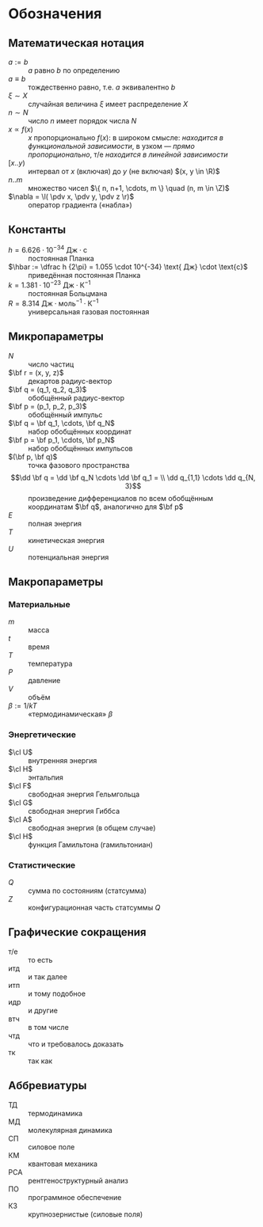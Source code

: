 # Обозначения {#sec-notation .unnumbered}

## Математическая нотация

$a := b$
:  $a$ равно $b$ по определению

$a \equiv b$
: тождественно равно, т.е. $a$ эквивалентно $b$

$\xi \sim X$
: случайная величина $\xi$ имеет распределение $X$

$n \sim N$
: число $n$ имеет порядок числа $N$

$x \propto f(x)$
: $x$ пропорционально $f(x)$: в широком смысле: *находится в функциональной зависимости*, в узком --- *прямо пропорционально*, т/е *находится в линейной зависимости*

$[x..y)$
: интервал от $x$ (включая) до $y$ (не включая) $(x, y \in \R)$

$n..m$
: множество чисел $\{ n, n+1, \cdots, m \} \quad (n, m \in \Z)$

$\nabla = \l( \pdv x, \pdv y, \pdv z \r)$
: оператор градиента («набла»)

## Константы

$h = 6.626 \cdot 10^{-34} \text{ Дж} \cdot \text{с}$
: постоянная Планка

$\hbar := \dfrac h {2\pi} = 1.055 \cdot 10^{-34} \text{ Дж} \cdot \text{с}$
: приведённая постоянная Планка

$k = 1.381 \cdot 10^{-23} \text{ Дж} \cdot \text{К}^{-1}$
: постоянная Больцмана

$R = 8.314 \text{ Дж} \cdot \text{моль}^{-1} \cdot \text{К}^{-1}$
: универсальная газовая постоянная

## Микропараметры

$N$
: число частиц

$\bf r = (x, y, z)$
: декартов радиус-вектор

$\bf q = (q_1, q_2, q_3)$
: обобщённый радиус-вектор

$\bf p = (p_1, p_2, p_3)$
: обобщённый импульс

$\bf q = \bf q_1, \cdots, \bf q_N$
: набор обобщённых координат

$\bf p = \bf p_1, \cdots, \bf p_N$
: набор обобщённых импульсов

$(\bf p, \bf q)$
: точка фазового пространства

$$\dd \bf q = \dd \bf q_N \cdots \dd \bf q_1 = \\ \dd q_{1,1} \cdots \dd q_{N, 3}$$
: произведение дифференциалов по всем обобщённым координатам $\bf q$, аналогично для $\bf p$

$E$
: полная энергия

$T$
: кинетическая энергия

$U$
: потенциальная энергия

## Макропараметры

### Материальные

$m$
: масса

$t$
: время

$T$
: температура

$P$
: давление

$V$
: объём

$\beta := 1/kT$
: «термодинамическая» $\beta$


### Энергетические

$\cl U$
: внутренняя энергия

$\cl H$
: энтальпия

$\cl F$
: свободная энергия Гельмгольца

$\cl G$
: свободная энергия Гиббса

$\cl A$
: свободная энергия (в общем случае)

$\cl H$
: функция Гамильтона (гамильтониан)


### Статистические

$Q$
: сумма по состояниям (статсумма)

$Z$
: конфигурационная часть статсуммы $Q$

## Графические сокращения

т/е
: то есть

итд
: и так далее

итп
: и тому подобное

идр
: и другие

втч
: в том числе

чтд
: что и требовалось доказать

тк
: так как

## Аббревиатуры

ТД
: термодинамика

МД
: молекулярная динамика

СП
: силовое поле

КМ
: квантовая механика

РСА
: рентгеноструктурный анализ

ПО
: программное обеспечение

КЗ
: крупнозернистые (силовые поля)

